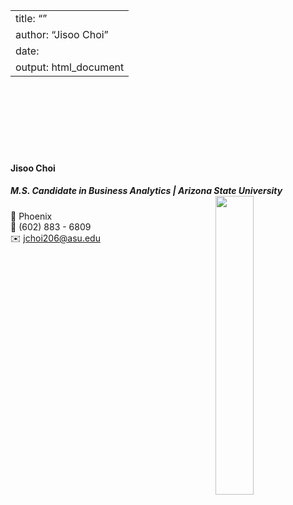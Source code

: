 
---
title: ""
author: "Jisoo Choi"
date: 
output: html_document
---

<link rel="stylesheet" href="styles.css" type="text/css">
<link rel="stylesheet" href="site_libs/academicons-1.9.1/css/academicons.min.css"/>


<br><br><br><br><br><br>

#### **Jisoo Choi**
##### M.S. Candidate in Business Analytics | Arizona State University <img src="images/college_logo.jpeg" style="width:35%;" align="right">

📍 Phoenix <br>
📱 (602) 883 - 6809 <br>
✉️ [jchoi206@asu.edu](mailto:jchoi206@asu.edu) <br>